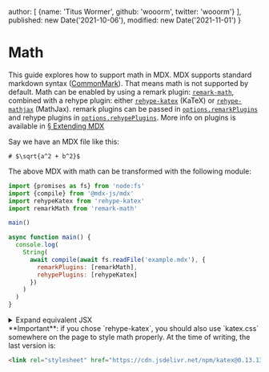   author: [
    {name: 'Titus Wormer', github: 'wooorm', twitter: 'wooorm'}
  ],
  published: new Date('2021-10-06'),
  modified: new Date('2021-11-01')
}

# Math

This guide explores how to support math in MDX.
MDX supports standard markdown syntax ([CommonMark][]).
That means math is not supported by default.
Math can be enabled by using a remark plugin: [`remark-math`][remark-math],
combined with a rehype plugin: either
[`rehype-katex`][rehype-katex] (KaTeX) or [`rehype-mathjax`][rehype-mathjax]
(MathJax).
remark plugins can be passed in
[`options.remarkPlugins`][options-remark-plugins] and rehype
plugins in [`options.rehypePlugins`][options-rehype-plugins].
More info on plugins is available in [§ Extending MDX][extend]

Say we have an MDX file like this:

```mdx path="example.mdx"
# $\sqrt{a^2 + b^2}$
```

The above MDX with math can be transformed with the following module:

```js path="example.js"
import {promises as fs} from 'node:fs'
import {compile} from '@mdx-js/mdx'
import rehypeKatex from 'rehype-katex'
import remarkMath from 'remark-math'

main()

async function main() {
  console.log(
    String(
      await compile(await fs.readFile('example.mdx'), {
        remarkPlugins: [remarkMath],
        rehypePlugins: [rehypeKatex]
      })
    )
  )
}
```

<details>
  <summary>Expand equivalent JSX</summary>

  ```jsx path="output.jsx"
  <>
    <h1>
      <span className="math math-inline">
        <span className="katex">
          <span className="katex-mathml">
            <math xmlns="http://www.w3.org/1998/Math/MathML">…</math>
          </span>
          <span className="katex-html" aria-hidden="true">…</span>
        </span>
      </span>
    </h1>
  </>
  ```
</details>

<Note type="important">
  **Important**: if you chose `rehype-katex`, you should also use `katex.css`
  somewhere on the page to style math properly.
  At the time of writing, the last version is:

  ```html
  <link rel="stylesheet" href="https://cdn.jsdelivr.net/npm/katex@0.13.13/dist/katex.min.css" integrity="sha384-RZU/ijkSsFbcmivfdRBQDtwuwVqK7GMOw6IMvKyeWL2K5UAlyp6WonmB8m7Jd0Hn" crossorigin="anonymous">
  ```
</Note>

[commonmark]: https://spec.commonmark.org/current/

[remark-math]: https://github.com/remarkjs/remark-math/tree/main/packages/remark-math

[rehype-katex]: https://github.com/remarkjs/remark-math/tree/main/packages/rehype-katex

[rehype-mathjax]: https://github.com/remarkjs/remark-math/tree/main/packages/rehype-mathjax

[options-remark-plugins]: /packages/mdx/#optionsremarkplugins

[options-rehype-plugins]: /packages/mdx/#optionsrehypeplugins

[extend]: /extending-mdx/
